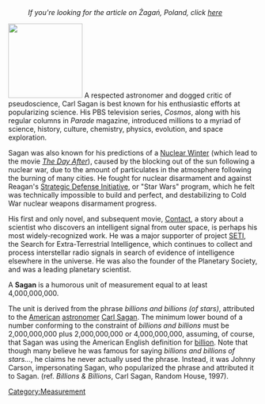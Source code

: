 :''If you're looking for the article on &#379;aga&#324;, Poland, click [[Zagan, Poland|here]]''

[[Image:Sagan.jpg|thumb|150px|right|]] A respected astronomer and dogged critic of pseudoscience, Carl Sagan is best known for his enthusiastic efforts at popularizing science.  His PBS television series, ''Cosmos'', along with his regular columns in ''Parade'' magazine, introduced millions to a myriad of science, history, culture, chemistry, physics, evolution, and space exploration. 

Sagan was also known for his predictions of a [[Nuclear_Winter|Nuclear Winter]] (which lead to the movie ''[[The_Day_After|The Day After]]''), caused by the blocking out of the sun following a nuclear war, due to the amount of particulates in the atmosphere following the burning of many cities.  He fought for nuclear disarmament and against Reagan's [[Strategic_Defense_Initiative|Strategic Defense Initiative]], or "Star Wars" program, which he felt was technically impossible to build and perfect, and destabilizing to Cold War nuclear weapons disarmament progress.

His first and only novel, and subsequent movie, [[Contact]], a story about a scientist who discovers an intelligent signal from outer space, is perhaps his most widely-recognized work.  He was a major supporter of project [[SETI]], the Search for Extra-Terrestrial Intelligence, which continues to collect and process interstellar radio signals in search of evidence of intelligence elsewhere in the universe.  He was also the founder of the Planetary Society, and was a leading planetary scientist.

A '''Sagan''' is a humorous unit of measurement equal to at least 4,000,000,000.

The unit is derived from the phrase ''billions and billions (of stars)'', attributed to the [[United States|American]] [[Astronomy|astronomer]] [[Carl Sagan]]. The minimum lower bound of a number conforming to the constraint of ''billions and billions'' must be 2,000,000,000 plus 2,000,000,000 or 4,000,000,000, assuming, of course, that Sagan was using the American English definition for [[billion]].  Note that though many believe he was famous for saying ''billions and billions of stars...'', he claims he never actually used the phrase. Instead, it was Johnny Carson, impersonating Sagan, who popularized the phrase and attributed it to Sagan. (ref. ''Billions & Billions'',  Carl Sagan, Random House, 1997).

[[Category:Measurement]]
